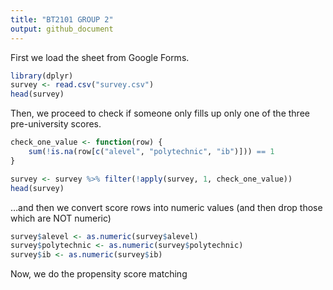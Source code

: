 ```yaml
---
title: "BT2101 GROUP 2"
output: github_document
---
```


First we load the sheet from Google Forms.
```r
library(dplyr)
survey <- read.csv("survey.csv")
head(survey)
```

Then, we proceed to check if someone only fills up only one of the three pre-university scores.
```r
check_one_value <- function(row) {
    sum(!is.na(row[c("alevel", "polytechnic", "ib")])) == 1
}

survey <- survey %>% filter(!apply(survey, 1, check_one_value))
head(survey)
```

...and then we convert score rows into numeric values (and then drop those which are NOT numeric)

```r
survey$alevel <- as.numeric(survey$alevel)
survey$polytechnic <- as.numeric(survey$polytechnic)
survey$ib <- as.numeric(survey$ib)
```

Now, we do the propensity score matching